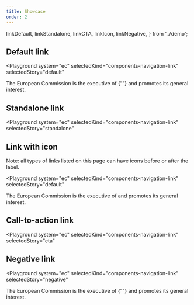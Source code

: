 ```yaml
---
title: Showcase
order: 2
---
```


  linkDefault,
  linkStandalone,
  linkCTA,
  linkIcon,
  linkNegative,
} from '../demo';

## Default link

<Playground
  system="ec"
  selectedKind="components-navigation-link"
  selectedStory="default"
>
  <p className="ecl-u-type-paragraph">
    The European Commission is the executive of <Html markup={linkDefault} />{' '}
    and promotes its general interest.
  </p>
</Playground>

## Standalone link

<Playground
  system="ec"
  selectedKind="components-navigation-link"
  selectedStory="standalone"
>
  <Html markup={linkStandalone} />
</Playground>

## Link with icon

Note: all types of links listed on this page can have icons before or after the label.

<Playground
  system="ec"
  selectedKind="components-navigation-link"
  selectedStory="default"
>
  <p className="ecl-u-type-paragraph">
    The European Commission is the executive of <Html markup={linkIcon} /> and
    promotes its general interest.
  </p>
</Playground>

## Call-to-action link

<Playground
  system="ec"
  selectedKind="components-navigation-link"
  selectedStory="cta"
>
  <Html markup={linkCTA} />
</Playground>

## Negative link

<Playground
  system="ec"
  selectedKind="components-navigation-link"
  selectedStory="negative"
>
  <p className="ecl-u-type-paragraph ecl-u-bg-blue-100 ecl-u-type-color-white-100">
    The European Commission is the executive of <Html markup={linkNegative} />{' '}
    and promotes its general interest.
  </p>
</Playground>
